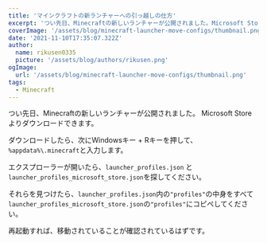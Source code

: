 ```yaml
---
title: 'マインクラフトの新ランチャーへの引っ越しの仕方'
excerpt: 'つい先日、Minecraftの新しいランチャーが公開されました。Microsoft Storeよりダウンロード...'
coverImage: '/assets/blog/minecraft-launcher-move-configs/thumbnail.png'
date: '2021-11-10T17:35:07.322Z'
author:
  name: rikusen0335
  picture: '/assets/blog/authors/rikusen.png'
ogImage:
  url: '/assets/blog/minecraft-launcher-move-configs/thumbnail.png'
tags:
  - Minecraft
---
```


つい先日、Minecraftの新しいランチャーが公開されました。
Microsoft Storeよりダウンロードできます。

ダウンロードしたら、次にWindowsキー + Rキーを押して、`%appdata%\.minecraft`と入力します。

エクスプローラーが開いたら、`launcher_profiles.json` と `launcher_profiles_microsoft_store.json`を探してください。

それらを見つけたら、`launcher_profiles.json`内の`"profiles"`の中身をすべて`launcher_profiles_microsoft_store.json`の`"profiles"`にコピペしてください。

再起動すれば、移動されていることが確認されているはずです。
